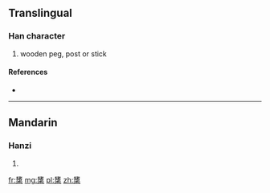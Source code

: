 {{also|櫫}}
==Translingual==

===Han character===
{{Han char|rn=75|rad=木|as=11|sn=15|four=|canj=KAD}}

# wooden peg, post or stick

====References====
* {{Han ref|kx=0554.210|dkj=15576|hdz=21283.010|uh=6A65|ud=27237}}

----

==Mandarin==

===Hanzi===
{{cmn-hanzi|tra=櫫|pin=[[zhū]] ([[zhu1]])|wg=chu<sup>1</sup>}}

# {{defn|lang=cmn|sort=木11}}

[[fr:橥]]
[[mg:橥]]
[[pl:橥]]
[[zh:橥]]